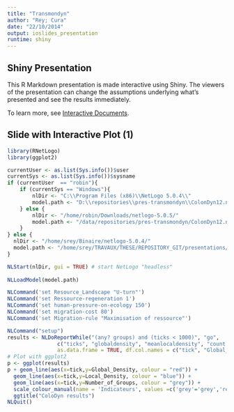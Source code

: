 ```yaml
---
title: "Transmondyn"
author: "Rey; Cura"
date: "22/10/2014"
output: ioslides_presentation
runtime: shiny
---
```


## Shiny Presentation

This R Markdown presentation is made interactive using Shiny. The viewers of the presentation can change the assumptions underlying what's presented and see the results immediately. 

To learn more, see [Interactive Documents](http://rmarkdown.rstudio.com/authoring_shiny.html).

## Slide with Interactive Plot (1)
```r
library(RNetLogo)
library(ggplot2)

currentUser <- as.list(Sys.info())$user
currentSys <- as.list(Sys.info())$sysname
if (currentUser  == "robin"){
	if (currentSys == "Windows"){
		nlDir <- "C:\\Program Files (x86)\\NetLogo 5.0.4\\"
		model.path <- "D:\\repositories\\pres-transmondyn\\ColonDyn12.nlogo"
	} else {
		nlDir <- "/home/robin/Downloads/netlogo-5.0.5/"
		model.path <- "/data/repositories/pres-transmondyn/ColonDyn12.nlogo"
	}
} else {
  nlDir <- "/home/srey/Binaire/netlogo-5.0.4/"
  model.path <- "/home/srey/TRAVAUX/THESE/REPOSITORY_GIT/presentations/transmondyn_28102014/ColonDyn12.nlogo"
}

NLStart(nlDir, gui = TRUE) # start NetLogo "headless"
 
NLLoadModel(model.path)

NLCommand('set Resource_Landscape "U-turn"')
NLCommand('set Ressource-regeneration 1')
NLCommand('set human-pressure-on-ecology 150')
NLCommand('set migration-cost 80')
NLCommand('set Migration-rule "Maximisation of ressource"')

NLCommand("setup")
results <- NLDoReportWhile("(any? groups) and (ticks < 1000)", "go",
                c("ticks", "globaldensity", "meanlocaldensity", "count groups"),
                as.data.frame = TRUE, df.col.names = c("tick", "Global_Density", "Local_Density", "Number_of_Groups"))
# Plot with ggplot2
p <- ggplot(results)
p + geom_line(aes(x=tick,y=Global_Density, colour = "red")) + 
  geom_line(aes(x=tick,y=Local_Density, colour = "blue")) + 
  geom_line(aes(x=tick,y=Number_of_Groups, colour = "grey")) + 
  scale_colour_manual(name = 'Indicateurs', values =c('grey'='grey','red'='red','blue'='blue'), labels = c('Densité locale', "Nombre de groupes en vie", 'Densité globale')) + 
  ggtitle("ColoDyn results")
NLQuit()
```


